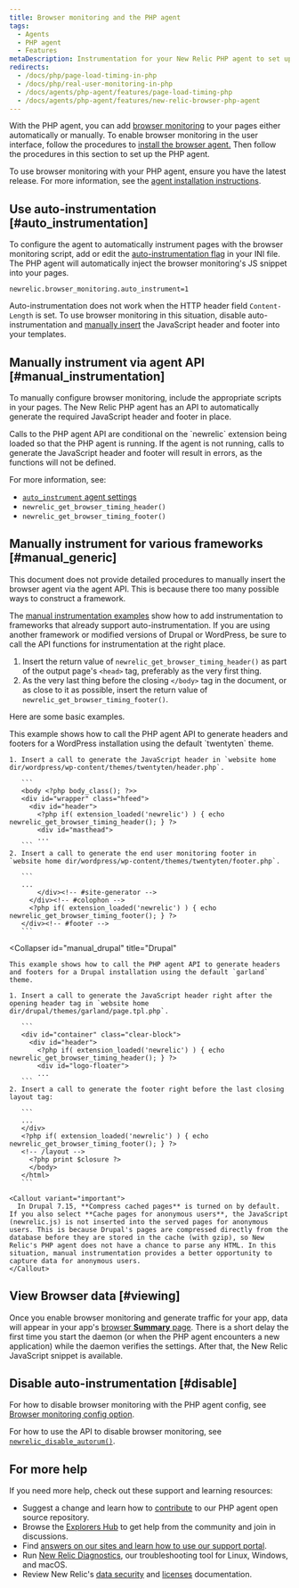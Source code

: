 ```yaml
---
title: Browser monitoring and the PHP agent
tags:
  - Agents
  - PHP agent
  - Features
metaDescription: Instrumentation for your New Relic PHP agent to set up browser monitoring.
redirects:
  - /docs/php/page-load-timing-in-php
  - /docs/php/real-user-monitoring-in-php
  - /docs/agents/php-agent/features/page-load-timing-php
  - /docs/agents/php-agent/features/new-relic-browser-php-agent
---
```


With the PHP agent, you can add [browser monitoring](/docs/browser/new-relic-browser/getting-started/introduction-new-relic-browser) to your pages either automatically or manually. To enable browser monitoring in the user interface, follow the procedures to [install the browser agent.](/docs/browser/new-relic-browser/installation/install-new-relic-browser-agent) Then follow the procedures in this section to set up the PHP agent.

To use browser monitoring with your PHP agent, ensure you have the latest release. For more information, see the [agent installation instructions](/docs/agents/php-agent/installation/php-agent-installation-overview).

## Use auto-instrumentation [#auto_instrumentation]

To configure the agent to automatically instrument pages with the browser monitoring script, add or edit the [auto-instrumentation flag](/docs/agents/php-agent/configuration/php-agent-configuration#inivar-autorum) in your INI file. The PHP agent will automatically inject the browser monitoring's JS snippet into your pages.

```
newrelic.browser_monitoring.auto_instrument=1
```

Auto-instrumentation does not work when the HTTP header field `Content-Length` is set. To use browser monitoring in this situation, disable auto-instrumentation and [manually insert](#manual_instrumentation) the JavaScript header and footer into your templates.

## Manually instrument via agent API [#manual_instrumentation]

To manually configure browser monitoring, include the appropriate scripts in your pages. The New Relic PHP agent has an API to automatically generate the required JavaScript header and footer in place.

<Callout variant="important">
  Calls to the PHP agent API are conditional on the `newrelic` extension being loaded so that the PHP agent is running. If the agent is not running, calls to generate the JavaScript header and footer will result in errors, as the functions will not be defined.
</Callout>

For more information, see:

* [`auto_instrument` agent settings](/docs/agents/php-agent/configuration/php-agent-configuration#inivar-autorum)
* `newrelic_get_browser_timing_header()`
* `newrelic_get_browser_timing_footer()`

## Manually instrument for various frameworks [#manual_generic]

This document does not provide detailed procedures to manually insert the browser agent via the agent API. This is because there too many possible ways to construct a framework.

The [manual instrumentation examples](#manual_examples) show how to add instrumentation to frameworks that already support auto-instrumentation. If you are using another framework or modified versions of Drupal or WordPress, be sure to call the API functions for instrumentation at the right place.

1. Insert the return value of `newrelic_get_browser_timing_header()` as part of the output page's `<head>` tag, preferably as the very first thing.
2. As the very last thing before the closing `</body>` tag in the document, or as close to it as possible, insert the return value of `newrelic_get_browser_timing_footer()`.

Here are some basic examples.

<CollapserGroup>
  <Collapser
    id="manual_wp"
    title="WordPress"
  >
    This example shows how to call the PHP agent API to generate headers and footers for a WordPress installation using the default `twentyten` theme.

    1. Insert a call to generate the JavaScript header in `website home dir/wordpress/wp-content/themes/twentyten/header.php`.

       ```
       <body <?php body_class(); ?>>
       <div id="wrapper" class="hfeed">
         <div id="header">
           <?php if( extension_loaded('newrelic') ) { echo newrelic_get_browser_timing_header(); } ?>
           <div id="masthead">
           ...
       ```
    2. Insert a call to generate the end user monitoring footer in `website home dir/wordpress/wp-content/themes/twentyten/footer.php`.

       ```
       ...
           </div><!-- #site-generator -->
         </div><!-- #colophon -->
         <?php if( extension_loaded('newrelic') ) { echo newrelic_get_browser_timing_footer(); } ?>
       </div><!-- #footer -->
       ```
  </Collapser>

  <Collapser
    id="manual_drupal"
    title="Drupal"
  >
    This example shows how to call the PHP agent API to generate headers and footers for a Drupal installation using the default `garland` theme.

    1. Insert a call to generate the JavaScript header right after the opening header tag in `website home dir/drupal/themes/garland/page.tpl.php`.

       ```
       <div id="container" class="clear-block">
         <div id="header">
           <?php if( extension_loaded('newrelic') ) { echo newrelic_get_browser_timing_header(); } ?>
           <div id="logo-floater">
           ...
       ```
    2. Insert a call to generate the footer right before the last closing layout tag:

       ```
       ...
       </div>
       <?php if( extension_loaded('newrelic') ) { echo newrelic_get_browser_timing_footer(); } ?>
       <!-- /layout -->
         <?php print $closure ?>
         </body>
       </html>
       ```

    <Callout variant="important">
      In Drupal 7.15, **Compress cached pages** is turned on by default. If you also select **Cache pages for anonymous users**, the JavaScript (newrelic.js) is not inserted into the served pages for anonymous users. This is because Drupal's pages are compressed directly from the database before they are stored in the cache (with gzip), so New Relic's PHP agent does not have a chance to parse any HTML. In this situation, manual instrumentation provides a better opportunity to capture data for anonymous users.
    </Callout>
  </Collapser>
</CollapserGroup>

## View Browser data [#viewing]

Once you enable browser monitoring and generate traffic for your app, data will appear in your app's [browser **Summary** page](/docs/browser/new-relic-browser/getting-started/browser-overview-page-website-performance-summary). There is a short delay the first time you start the daemon (or when the PHP agent encounters a new application) while the daemon verifies the settings. After that, the New Relic JavaScript snippet is available.

## Disable auto-instrumentation [#disable]

For how to disable browser monitoring with the PHP agent config, see [Browser monitoring config option](/docs/agents/php-agent/configuration/php-agent-configuration#inivar-autorum).

For how to use the API to disable browser monitoring, see [`newrelic_disable_autorum()`](/docs/agents/php-agent/php-agent-api/newrelic_disable_autorum).

## For more help

If you need more help, check out these support and learning resources:

* Suggest a change and learn how to [contribute](https://github.com/newrelic/newrelic-php-agent/issues) to our PHP agent open source repository.
* Browse the [Explorers Hub](https://discuss.newrelic.com/) to get help from the community and join in discussions.
* Find [answers on our sites and learn how to use our support portal](https://docs.newrelic.com/docs/using-new-relic/welcome-new-relic/get-started/find-help-use-support-portal/).
* Run [New Relic Diagnostics](https://docs.newrelic.com/docs/using-new-relic/cross-product-functions/troubleshooting/new-relic-diagnostics/), our troubleshooting tool for Linux, Windows, and macOS.
* Review New Relic's [data security](https://docs.newrelic.com/docs/security/) and [licenses](https://docs.newrelic.com/docs/licenses/) documentation.